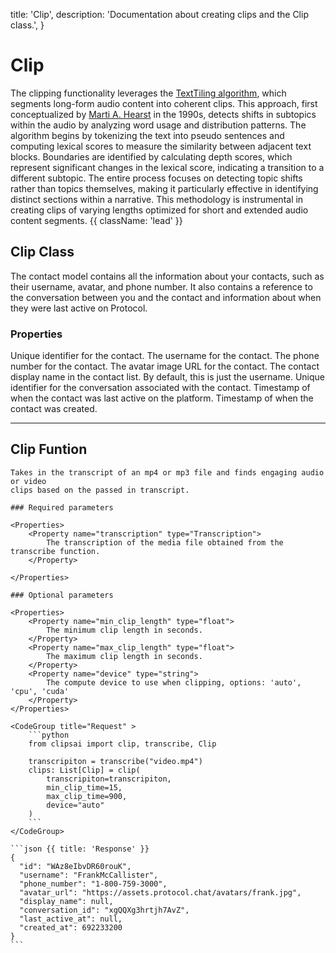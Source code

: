   title: 'Clip',
  description:
    'Documentation about creating clips and the Clip class.',
}

# Clip

The clipping functionality leverages the
[TextTiling algorithm](https://dl.acm.org/doi/10.5555/972684.972687), which segments
long-form audio content into coherent clips. This approach, first conceptualized by
[Marti A. Hearst](https://scholar.google.com/citations?user=664NOb0AAAAJ&hl=en) in the
1990s, detects shifts in subtopics within the audio by analyzing word usage and
distribution patterns. The algorithm begins by tokenizing the text into pseudo sentences
and computing lexical scores to measure the similarity between adjacent text blocks.
Boundaries are identified by calculating depth scores, which represent significant
changes in the lexical score, indicating a transition to a different subtopic. The
entire process focuses on detecting topic shifts rather than topics themselves, making
it particularly effective in identifying distinct sections within a narrative. This
methodology is instrumental in creating clips of varying lengths optimized for short
and extended audio content segments. {{ className: 'lead' }}

## Clip Class

The contact model contains all the information about your contacts, such as their username, avatar, and phone number. It also contains a reference to the conversation between you and the contact and information about when they were last active on Protocol.

### Properties

<Properties>
    <Property name="id" type="string">
        Unique identifier for the contact.
    </Property>
    <Property name="username" type="string">
        The username for the contact.
    </Property>
    <Property name="phone_number" type="string">
        The phone number for the contact.
    </Property>
    <Property name="avatar_url" type="string">
        The avatar image URL for the contact.
    </Property>
    <Property name="display_name" type="string">
        The contact display name in the contact list. By default, this is just the
        username.
    </Property>
    <Property name="conversation_id" type="string">
        Unique identifier for the conversation associated with the contact.
    </Property>
    <Property name="last_active_at" type="timestamp">
        Timestamp of when the contact was last active on the platform.
    </Property>
    <Property name="created_at" type="timestamp">
        Timestamp of when the contact was created.
    </Property>
</Properties>

---

## Clip Funtion

<Row>
  <Col>

    Takes in the transcript of an mp4 or mp3 file and finds engaging audio or video
    clips based on the passed in transcript.

    ### Required parameters

    <Properties>
        <Property name="transcription" type="Transcription">
            The transcription of the media file obtained from the transcribe function.
        </Property>
        
    </Properties>

    ### Optional parameters

    <Properties>
        <Property name="min_clip_length" type="float">
            The minimum clip length in seconds.
        </Property>
        <Property name="max_clip_length" type="float">
            The maximum clip length in seconds.
        </Property>
        <Property name="device" type="string">
            The compute device to use when clipping, options: 'auto', 'cpu', 'cuda'
        </Property>
    </Properties>

  </Col>

  <Col sticky>

    <CodeGroup title="Request" >
        ```python
        from clipsai import clip, transcribe, Clip

        transcripiton = transcribe("video.mp4")
        clips: List[Clip] = clip(
            transcripiton=transcripiton,
            min_clip_time=15,
            max_clip_time=900,
            device="auto"
        )
        ```
    </CodeGroup>

    ```json {{ title: 'Response' }}
    {
      "id": "WAz8eIbvDR60rouK",
      "username": "FrankMcCallister",
      "phone_number": "1-800-759-3000",
      "avatar_url": "https://assets.protocol.chat/avatars/frank.jpg",
      "display_name": null,
      "conversation_id": "xgQQXg3hrtjh7AvZ",
      "last_active_at": null,
      "created_at": 692233200
    }
    ```

  </Col>
</Row>

